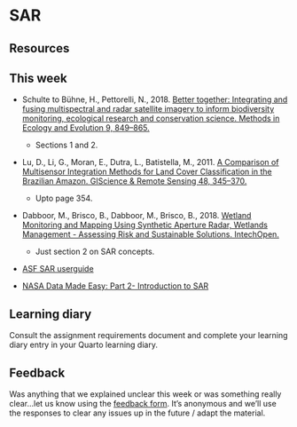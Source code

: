 # SAR

## Resources

::: callout-tip
## This week

-   Schulte to Bühne, H., Pettorelli, N., 2018. [Better together: Integrating and fusing multispectral and radar satellite imagery to inform biodiversity monitoring, ecological research and conservation science. Methods in Ecology and Evolution 9, 849--865.](https://doi.org/10.1111/2041-210X.12942)

    -   Sections 1 and 2.

-   Lu, D., Li, G., Moran, E., Dutra, L., Batistella, M., 2011. [A Comparison of Multisensor Integration Methods for Land Cover Classification in the Brazilian Amazon. GIScience & Remote Sensing 48, 345–370.](https://doi.org/10.2747/1548-1603.48.3.345)

    -   Upto page 354.

-   Dabboor, M., Brisco, B., Dabboor, M., Brisco, B., 2018. [Wetland Monitoring and Mapping Using Synthetic Aperture Radar, Wetlands Management - Assessing Risk and Sustainable Solutions. IntechOpen.](https://doi.org/10.5772/intechopen.80224)

    -   Just section 2 on SAR concepts.

-   [ASF SAR userguide](https://hyp3-docs.asf.alaska.edu/guides/rtc_product_guide/#introduction)

-   [NASA Data Made Easy: Part 2- Introduction to SAR](https://www.youtube.com/watch?v=Zfn7P395O40)

:::

## Learning diary

Consult the assignment requirements document and complete your learning diary entry in your Quarto learning diary.

## Feedback 

Was anything that we explained unclear this week or was something really clear...let us know using the [feedback form](https://forms.gle/ArGHKA2sSmN29pVLA). It’s anonymous and we’ll use the responses to clear any issues up in the future / adapt the material.
